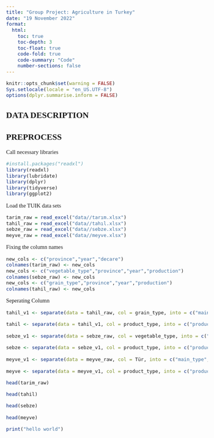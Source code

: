 ```yaml
---
title: "Group Project: Agriculture in Turkey"
date: "19 November 2022"
format:
  html:
    toc: true
    toc-depth: 3
    toc-float: true
    code-fold: true
    code-summary: "Code"
    number-sections: false
---
```


```{=html}
<style>
    body { 
    font-family: Calibri;
    text-align: justify;
    font-size: 11pt;
    div.hidecode + pre {display: none}
    }
</style>
```
::: hidecode
```r
knitr::opts_chunk$set(warning = FALSE)
Sys.setlocale(locale = "en_US.UTF-8")
options(dplyr.summarise.inform = FALSE)
```
:::

## DATA DESCRIPTION

## PREPROCESS

Call necessary libraries

```r
#install.packages("readxl")
library(readxl)
library(lubridate)
library(dplyr)
library(tidyverse)
library(ggplot2)
```

Load the TUIK data sets

```r
tarim_raw = read_excel("data//tarım.xlsx")
tahil_raw = read_excel("data//tahıl.xlsx")
sebze_raw = read_excel("data//sebze.xlsx")
meyve_raw = read_excel("data//meyve.xlsx")
```

Fixing the column names

```r
new_cols <- c("province","year","decare")
colnames(tarim_raw) <- new_cols
new_cols <- c("vegetable_type","province","year","production")
colnames(sebze_raw) <- new_cols
new_cols <- c("grain_type","province","year","production")
colnames(tahil_raw) <- new_cols
```

Seperating Column

```r
tahil_v1 <- separate(data = tahil_raw, col = grain_type, into = c("main_type", "product_type"), sep = "ve")

tahil <- separate(data = tahil_v1, col = product_type, into = c("product_type", "unit"), sep = "-")

sebze_v1 <- separate(data = sebze_raw, col = vegetable_type, into = c("main_type", "product_type"), sep = "ve")

sebze <- separate(data = sebze_v1, col = product_type, into = c("product_type", "unit"), sep = "-")

meyve_v1 <- separate(data = meyve_raw, col = Tür, into = c("main_type", "product_type"), sep = " ve ")

meyve <- separate(data = meyve_v1, col = product_type, into = c("product_type", "unit"), sep = "-")

```

```r
head(tarim_raw)
```

```r
head(tahil)
```

```r
head(sebze)
```

```r
head(meyve)
```

```r
print("hello world")
```
